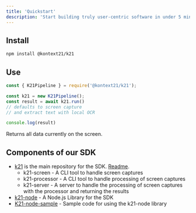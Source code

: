 ```yaml
---
title: 'Quickstart'
description: 'Start building truly user-centric software in under 5 minutes'
---
```


## Install

```sh
npm install @kontext21/k21
```

## Use

```javascript
const { K21Pipeline } = require('@kontext21/k21');

const k21 = new K21Pipeline();
const result = await k21.run()
// defaults to screen capture 
// and extract text with local OCR

console.log(result)
```

Returns all data currently on the screen.

## Components of our SDK

- [k21](https://github.com/kontext21/k21) is the main repository for the SDK. [Readme](https://github.com/kontext21/k21/blob/main/README.md).
  - k21-screen - A CLI tool to handle screen captures
  - k21-processor - A CLI tool to handle processing of screen captures
  - k21-server - A server to handle the processing of screen captures with the processor and returning the results
- [k21-node](https://github.com/kontext21/k21-node) - A Node.js Library for the SDK
- [K21-node-sample](https://github.com/kontext21/k21-node-sample) - Sample code for using the k21-node library